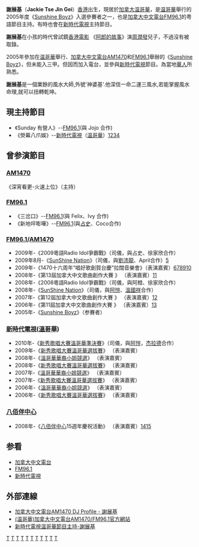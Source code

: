 {{藝人
| 姓名 = 謝展基
| 類型 = 節目主持
| 圖片 = 
| 圖片尺寸 = 
| 圖片簡介 = 
| 原名 = 
| 外文名 = 
| 外文 = 
| 羅馬拼音 = Tse Jin Gei
| 英文名 = Jackie
| 綽號 = 
| 其他藝名 = 
| 國籍 ={{CAN}}
| 民族 =
| 籍貫 =
| 出生日期 = 
| 出生地點 = {{HKG-1959}}
| 生肖 = 
| 星座 = 
| 逝世日期 =  
| 逝世地點 = 
| 職業 = [[電台|電台]]、[[電視|電視]][[節目主持|節目主持]]
| 語言 = [[粤語|粤語]]、[[英語|英語]]
| 三圍 = 
| 血型 = 
| 身高 = 
| 體重 = 
| 教育程度 = 
| 宗教信仰 = 
| 配偶 = 
| 音樂類型 = 
| 演奏樂器 = 
| 出身地 = 
| 出道作 = 
| 出道日期 = 
| 代表作 = 
| 活躍年代 = 
| 唱片公司 = 
| 經紀公司 =
| 網站 = 
}}
'''謝展基'''（'''Jackie Tse Jin Gei'''）[[香港|香港]]出生，現居於[[加拿大|加拿大]][[温哥華|温哥華]]，是[[温哥華|温哥華]]舉行的2005年度《[[Sunshine_Boyz|Sunshine Boyz]]》入選參賽者之一，也是[[加拿大中文電台|加拿大中文電台]][[AM1470|FM96.1]]的粤語節目主持。有時也會在[[新時代電視|新時代電視]]主持節目。

'''謝展基'''在小孩的時代曾試鏡[[香港|香港]][[電影|電影]] 《[[阿郎的故事|阿郎的故事]]》演[[周潤發|周潤發]]兒子，不過沒有被取錄。

2005年參加在[[温哥華|温哥華]]舉行、[[加拿大中文電台|加拿大中文電台]][[AM1470|AM1470]]和[[AM1470|FM96.1]]舉辦的《[[Sunshine_Boyz|Sunshine Boyz]]》，但未能入三甲。但因而加入電台，並參與[[新時代電視|新時代電視]]節目。為當地[[華人|華人]]所熟悉。

'''謝展基'''是一個業餘的風水大師,外號'神婆基'.他深信一命二運三風水,若能掌握風水命理,就可以扭轉乾坤。

==現主持節目==
* 《Sunday 有營人》--[[AM1470|FM96.1]](與 Jojo 合作)
*《熒幕八爪娛》--[[新時代電視|新時代電視]]（[[温哥華|温哥華]]）[http://www.fairchildtv.com/otherarchive_pop.php?f=147_299.wmv]{{dead link|date=2018年4月 |bot=InternetArchiveBot |fix-attempted=yes }}[http://www.youtube.com/watch?v=qIZls2z_okE][http://ssn09.am1470.com/?p=998]{{Wayback|url=http://ssn09.am1470.com/?p=998 |date=20090903141751 }}[http://ssn09.am1470.com/?p=1000]{{Wayback|url=http://ssn09.am1470.com/?p=1000 |date=20090903141738 }}

==曾参演節目==
===[[AM1470|AM1470]]===
《深宵看更-火速上位》（主持）

===[[FM96.1|FM96.1]]===
*《三岔口》--[[AM1470|FM96.1]](與 Felix、Ivy 合作)
*《新地呯嘭嘩》--[[AM1470|FM96.1]](與[[鄧尚義|占史]]、Coco合作)

===[[AM1470|FM96.1]]/[[AM1470|AM1470]]===
*2009年-《2009粵語Radio Idol爭霸戰》（司儀，與占史、徐家欣合作）
*2009年8月-《[[SunShine_Nation|SunShine Nation]]》（司儀，與[[劉沛龍|劉沛龍]]、April合作）[https://web.archive.org/web/20090713132003/http://www.am1470.com/press.php?year=2009]
*2009年-《1470十六周年“唱好歌創賀台慶”拉闊音樂會》（表演嘉賓）[http://www.gcpnews.com/zh-tw/articles/2009-06-03/C1000_39394.html]{{dead link|date=2018年4月 |bot=InternetArchiveBot |fix-attempted=yes }}[http://wp.plem.com/?p=3648]{{Dead link|date=2020年2月 |bot=InternetArchiveBot |fix-attempted=yes }}[https://web.archive.org/web/20110525123601/http://www.beyondmusic.net/news/index.php/news/paul-wong/2009/%e5%94%b1%e5%a5%bd%e6%ad%8c%e5%89%b5%e5%94%b1%e5%a5%bd%e6%ad%8c%e5%89%b5%e8%b3%80%e5%8f%b0%e6%85%b6%e6%8b%89%e9%97%8a%e9%9f%b3%e6%a8%82%e6%9c%83-%e2%80%a7-%e9%9f%b3%e6%a8%82%e9%9c%87%e6%92%bc%e5%85%a8/][http://wp.plem.com/?p=3648]{{Dead link|date=2020年2月 |bot=InternetArchiveBot |fix-attempted=yes }}[https://web.archive.org/web/20091007123407/http://www.am1470.com/event/sq14/stage2/front.html]
*2008年-《第13屆加拿大中文歌曲創作大賽 》 （表演嘉賓）[https://web.archive.org/web/20090619181331/http://www.am1470.com/event/sq13/stage3/ch/]
*2008年-《2008粵語Radio Idol爭霸戰》（司儀，與阿橙、徐家欣合作）
*2008年-《[[SunShine_Nation|SunShine Nation]]》（司儀，與[[阿愷|阿愷]]、[[溫國祥|溫國祥]]合作）
*2007年-《第12屆加拿大中文歌曲創作大賽 》 （表演嘉賓）[http://www.fm961.com/event/sq12/stage4/ch/final.html]{{dead link|date=2018年4月 |bot=InternetArchiveBot |fix-attempted=yes }}
*2006年-《第11屆加拿大中文歌曲創作大賽 》 （表演嘉賓）[http://www.fm961.com/sq11_4/ch/home.html]{{dead link|date=十月 2017 |bot=InternetArchiveBot }}
*2005年-《[[Sunshine_Boyz|Sunshine Boyz]]》（参賽者）

===[[新時代電視|新時代電視]]([[溫哥華|溫哥華]])===
*2010年-《[[新秀歌唱大賽溫哥華準決賽|新秀歌唱大賽溫哥華準決賽]]》（司儀，與[[阿愷|阿愷]]，[[杰拉德|杰拉德]]合作）
*2009年-《[[新秀歌唱大賽溫哥華選拔賽|新秀歌唱大賽溫哥華選拔賽]]》 （表演嘉賓）
*2008年-《[[溫哥華華裔小姐競選|溫哥華華裔小姐競選]]》 （表演嘉賓）
*2008年-《[[新秀歌唱大賽溫哥華選拔賽|新秀歌唱大賽溫哥華選拔賽]]》 （表演嘉賓）
*2007年-《[[溫哥華華裔小姐競選|溫哥華華裔小姐競選]]》 （表演嘉賓）
*2007年-《[[新秀歌唱大賽溫哥華選拔賽|新秀歌唱大賽溫哥華選拔賽]]》 （表演嘉賓）
*2006年-《[[溫哥華華裔小姐競選|溫哥華華裔小姐競選]]》 （表演嘉賓）
*2006年-《[[新秀歌唱大賽溫哥華選拔賽|新秀歌唱大賽溫哥華選拔賽]]》 （表演嘉賓）

===[[八佰伴中心|八佰伴中心]]===
*2008年-《[[八佰伴中心|八佰伴中心]]15週年慶祝活動》 （表演嘉賓）[http://www.musicvideo.idv.hk/video_mYNIxwRM0ME.html]{{dead link|date=2018年4月 |bot=InternetArchiveBot |fix-attempted=yes }}[https://web.archive.org/web/20160304221801/http://www1.petsay.com/videos/video/mYNIxwRM0ME/Yaohan-Centre-%E5%85%AB%E4%BD%B0%E4%BC%B4%E4%B8%AD%E5%BF%83-15th-Birthday-Performance-1.html]

== 参看 ==
*[[加拿大中文電台|加拿大中文電台]]
*[[AM1470|FM96.1]]
*[[新時代電視|新時代電視]]

== 外部連線 ==
*[http://www.fm961.com/dj_detail.php?id=78 加拿大中文電台AM1470 DJ Profile - 謝展基]{{Wayback|url=http://www.fm961.com/dj_detail.php?id=78 |date=20160304111139 }}
*[http://www.am1470.com/home_c.php/ (温哥華)加拿大中文電台AM1470/FM96.1官方網站]{{Wayback|url=http://www.am1470.com/home_c.php/ |date=20090830095315 }}
*[https://web.archive.org/web/20101129211109/http://fairchildtv.com/host.php?n=7f39f8317fbdb1988ef4c628eba02591 新時代電視温哥華節目主持-謝展基]




[[Category:新時代電視藝員|T]]
[[Category:加拿大中文電台主持人|T]]
[[Category:AM96.1主持人|T]]
[[Category:华裔加拿大人|T]]
[[Category:大温华裔加拿大人|T]]
[[Category:移民加拿大的香港人|T]]
[[Category:温哥華人|T]]
[[Category:香港人|T]]
[[Category:海外港人|T]]
[[Category:謝姓|T]]
[[Category:温哥華Sunshine_Boyz/Girls|T]]